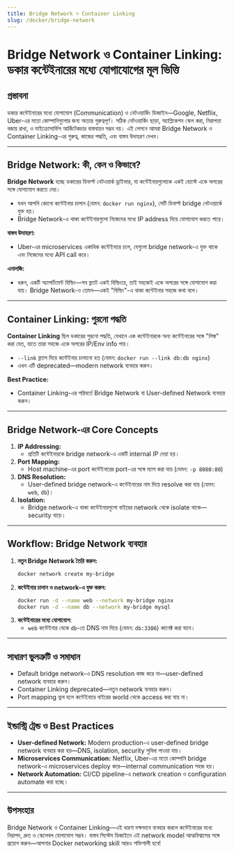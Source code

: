 ```yaml
---
title: Bridge Network ও Container Linking
slug: /docker/bridge-network
---
```


# Bridge Network ও Container Linking: ডকার কন্টেইনারের মধ্যে যোগাযোগের মূল ভিত্তি

## প্রস্তাবনা

ডকার কন্টেইনারের মধ্যে যোগাযোগ (Communication) ও নেটওয়ার্কিং ডিজাইন—Google, Netflix, Uber-এর মতো কোম্পানিগুলোর জন্য অত্যন্ত গুরুত্বপূর্ণ। সঠিক নেটওয়ার্কিং ছাড়া, অ্যাপ্লিকেশন স্কেল করা, নিরাপত্তা বজায় রাখা, ও মাইক্রোসার্ভিস আর্কিটেকচার বাস্তবায়ন সম্ভব নয়। এই লেসনে আমরা Bridge Network ও Container Linking-এর গুরুত্ব, কাজের পদ্ধতি, এবং বাস্তব উদাহরণ দেখব।

---

## Bridge Network: কী, কেন ও কিভাবে?

**Bridge Network** হচ্ছে ডকারের ডিফল্ট নেটওয়ার্ক ড্রাইভার, যা কন্টেইনারগুলোকে একই হোস্টে একে অপরের সঙ্গে যোগাযোগ করতে দেয়।

- যখন আপনি কোনো কন্টেইনার চালান (যেমন: `docker run nginx`), সেটি ডিফল্ট bridge নেটওয়ার্কে যুক্ত হয়।
- Bridge Network-এ থাকা কন্টেইনারগুলো নিজেদের মধ্যে IP address দিয়ে যোগাযোগ করতে পারে।

**বাস্তব উদাহরণ:**
- Uber-এর microservices একাধিক কন্টেইনারে চলে, যেগুলো bridge network-এ যুক্ত থাকে এবং নিজেদের মধ্যে API call করে।

**এনালজি:**
- ধরুন, একটি অ্যাপার্টমেন্ট বিল্ডিং—সব ফ্ল্যাট একই বিল্ডিংয়ে, তাই সহজেই একে অপরের সঙ্গে যোগাযোগ করা যায়। Bridge Network-ও তেমন—একই "বিল্ডিং"-এ থাকা কন্টেইনার সহজে কথা বলে।

---

## Container Linking: পুরনো পদ্ধতি

**Container Linking** ছিল ডকারের পুরনো পদ্ধতি, যেখানে এক কন্টেইনারকে অন্য কন্টেইনারের সঙ্গে "লিঙ্ক" করা যেত, যাতে তারা সহজে একে অপরের IP/Env info পায়।

- `--link` ফ্ল্যাগ দিয়ে কন্টেইনার চালানো হত (যেমন: `docker run --link db:db nginx`)
- এখন এটি deprecated—modern network ব্যবহার করুন।

**Best Practice:**
- Container Linking-এর পরিবর্তে Bridge Network বা User-defined Network ব্যবহার করুন।

---

## Bridge Network-এর Core Concepts

1. **IP Addressing:**
    - প্রতিটি কন্টেইনারকে bridge network-এ একটি internal IP দেয়া হয়।
2. **Port Mapping:**
    - Host machine-এর port কন্টেইনারের port-এর সঙ্গে ম্যাপ করা যায় (যেমন: `-p 8080:80`)
3. **DNS Resolution:**
    - User-defined bridge network-এ কন্টেইনারের নাম দিয়ে resolve করা যায় (যেমন: `web`, `db`)।
4. **Isolation:**
    - Bridge network-এ থাকা কন্টেইনারগুলো বাইরের network থেকে isolate থাকে—security বাড়ে।

---

## Workflow: Bridge Network ব্যবহার

1. **নতুন Bridge Network তৈরি করুন:**
    ```bash
    docker network create my-bridge
    ```
2. **কন্টেইনার চালান ও network-এ যুক্ত করুন:**
    ```bash
    docker run -d --name web --network my-bridge nginx
    docker run -d --name db --network my-bridge mysql
    ```
3. **কন্টেইনারের মধ্যে যোগাযোগ:**
    - `web` কন্টেইনার থেকে `db`-তে DNS নাম দিয়ে (যেমন: `db:3306`) কানেক্ট করা যাবে।

---

## সাধারণ ভুলত্রুটি ও সমাধান

- Default bridge network-এ DNS resolution কাজ করে না—user-defined network ব্যবহার করুন।
- Container Linking deprecated—নতুন network ব্যবহার করুন।
- Port mapping ভুল হলে কন্টেইনারে বাইরের world থেকে access করা যায় না।

---

## ইন্ডাস্ট্রি ট্রেন্ড ও Best Practices

- **User-defined Network:** Modern production-এ user-defined bridge network ব্যবহার করা হয়—DNS, isolation, security সুবিধা পাওয়া যায়।
- **Microservices Communication:** Netflix, Uber-এর মতো কোম্পানি bridge network-এ microservices deploy করে—internal communication সহজ হয়।
- **Network Automation:** CI/CD pipeline-এ network creation ও configuration automate করা হচ্ছে।

---

## উপসংহার

Bridge Network ও Container Linking—এই ধারণা দক্ষভাবে ব্যবহার করলে কন্টেইনারের মধ্যে নিরাপদ, দ্রুত ও স্কেলেবল যোগাযোগ সম্ভব। বাস্তব সিস্টেম ডিজাইনে এই network model আত্মবিশ্বাসের সঙ্গে প্রয়োগ করুন—আপনার Docker networking skill আরও শক্তিশালী হবে!
